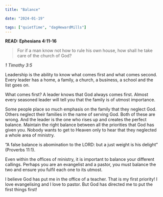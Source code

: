 ```yaml
---
title: "Balance"

date: "2024-01-19"

tags: ["quietTime", "dagHewardMills"]
---
```


**READ: Ephesians 4:11-16**

> For if a man know not how to rule his own house, how shall he take care of the church of God?

_1 Timothy 3:5_

Leadership is the ability to know what comes first and what comes second. Every leader has a home, a family, a church, a business, a school and the list goes on.

What comes first? A leader knows that God always comes first. Almost every seasoned leader will tell you that the family is of utmost importance.

Some people place so much emphasis on the family that they neglect God. Others neglect their families in the name of serving God. Both of these are wrong. And the leader is the one who rises up and creates the perfect balance. Maintain the right balance between all the priorities that God has given you. Nobody wants to get to Heaven only to hear that they neglected a whole area of ministry.

“A false balance is abomination to the LORD: but a just weight is his delight” (Proverbs 11:1).

Even within the offices of ministry, it is important to balance your different callings. Perhaps you are an evangelist and a pastor, you must balance the two and ensure you fulfil each one to its utmost.

I believe God has put me in the office of a teacher. That is my first priority! I love evangelising and I love to pastor. But God has directed me to put the first things first!
